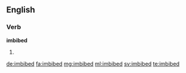 ==English==

===Verb===
'''imbibed'''

# {{past of|imbibe}}

[[de:imbibed]]
[[fa:imbibed]]
[[mg:imbibed]]
[[ml:imbibed]]
[[sv:imbibed]]
[[te:imbibed]]